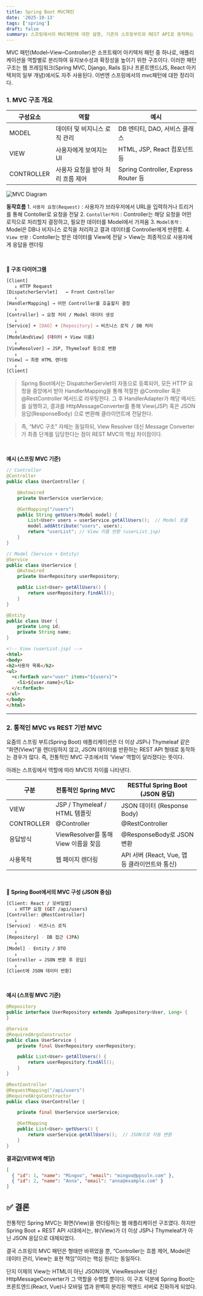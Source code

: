 ```yaml
---
title: Spring Boot MVC패턴
date: '2025-10-13'
tags: ['spring']
draft: false
summary: 스프링에서의 MVC패턴에 대한 설명, 기존의 스프링부트와 REST API로 동작하는 스프링 부트에서의 MVC패턴의 차이.
---
```


MVC 패턴(Model–View–Controller)은 소프트웨어 아키텍처 패턴 중 하나로, 애플리케이션을 역할별로 분리하여 유지보수성과 확장성을 높이기 위한 구조이다.
이러한 패턴 구조는 웹 프레임워크(Spring MVC, Django, Rails 등)나 프론트엔드(JS, React 아키텍처의 일부 개념)에서도 자주 사용된다.
이번엔 스프링에서의 mvc패턴에 대한 정리이다.

### 1. MVC 구조 개요

| 구성요소                      | 역할                          |예시                          |
| --------------------------- | ---------------------------- |---------------------------- |
| MODEL                       | 데이터 및 비지니스 로직 관리        |DB 엔티티, DAO, 서비스 클래스     |
| VIEW                        | 사용자에게 보여지는 UI            |HTML, JSP, React 컴포넌트 등    |
| CONTROLLER                  | 사용자 요청을 받아 처리 흐름 제어    |Spring Controller, Express Router 등 |

![MVC Diagram](/static/images/mvc_pattern.png)


**동작흐름**
    1. `사용자 요청(Request)` : 사용자가 브라우저에서 URL을 입력하거나 트리거를 통해 Contoller로 요청을 전달
	2. `Contoller처리` : Controller는 해당 요청을 어떤 로직으로 처리할지 결정하고, 필요한 데이터를 Model에서 가져옴
	3. `Model동작` : Model은 DB나 비지니스 로직을 처리하고 결과 데이터를 Controller에게 반환함.
	4. `View 반환` : Contoller는 받은 데이터를 View에 전달 > View는 최종적으로 사용자에게 응답을 렌더링

<br/>

**🔹 구조 다이어그램**

```bash
[Client]
   ↓ HTTP Request
[DispatcherServlet]   ← Front Controller
   ↓
[HandlerMapping] → 어떤 Controller를 호출할지 결정
   ↓
[Controller] → 요청 처리 / Model 데이터 생성
   ↓
[Service] + [DAO] + [Repository] → 비즈니스 로직 / DB 처리
   ↓
[ModelAndView] (데이터 + View 이름)
   ↓
[ViewResolver] → JSP, Thymeleaf 등으로 변환
   ↓
[View] → 최종 HTML 렌더링
   ↓
[Client]
```


> Spring Boot에서는 DispatcherServlet이 자동으로 등록되어,
> 모든 HTTP 요청을 중앙에서 받아 HandlerMapping을 통해 적절한 @Controller 혹은 @RestController 메서드로 라우팅한다.
> 그 후 HandlerAdapter가 해당 메서드를 실행하고, 결과를 HttpMessageConverter를 통해
> View(JSP) 혹은 JSON 응답(ResponseBody) 으로 변환해 클라이언트에 전달한다.

> 즉, “MVC 구조” 자체는 동일하되, View Resolver 대신 Message Converter가 최종 단계를 담당한다는 점이 REST MVC의 핵심 차이점이다.

<br/>

**예시 (스프링 MVC 기준)**

```java
// Controller
@Controller
public class UserController {

    @Autowired
    private UserService userService;

    @GetMapping("/users")
    public String getUsers(Model model) {
        List<User> users = userService.getAllUsers();  // Model 호출
        model.addAttribute("users", users);
        return "userList"; // View 이름 반환 (userList.jsp)
    }
}
```

```java
// Model (Service + Entity)
@Service
public class UserService {
    @Autowired
    private UserRepository userRepository;

    public List<User> getAllUsers() {
        return userRepository.findAll();
    }
}

@Entity
public class User {
    private Long id;
    private String name;
}
```

```html
<!-- View (userList.jsp) -->
<html>
<body>
<h2>사용자 목록</h2>
<ul>
  <c:forEach var="user" items="${users}">
    <li>${user.name}</li>
  </c:forEach>
</ul>
</body>
</html>
```

---

### 2. 통적인 MVC vs REST 기반 MVC

요즘의 스프링 부트(Spring Boot) 애플리케이션은
더 이상 JSP나 Thymeleaf 같은 “화면(View)”을 렌더링하지 않고,
JSON 데이터를 반환하는 REST API 형태로 동작하는 경우가 많다.
즉, 전통적인 MVC 구조에서의 ‘View’ 역할이 달라졌다는 뜻이다. 

아래는 스프링에서 역할에 따라 MVC의 차이를 나타낸다.

| 구분                         | 전통적인 Spring MVC            |RESTful Spring Boot (JSON 응답)|
| --------------------------- | ---------------------------- |---------------------------- |
| VIEW                        | JSP / Thymeleaf / HTML 템플릿 |JSON 데이터 (Response Body)     |
| CONTROLLER                  | @Controller                 |@RestController               |
| 응답방식                      | ViewResolver를 통해 View 이름을 찾음 |@ResponseBody로 JSON 변환   |
| 사용목적                      | 웹 페이지 렌더링                |API 서버 (React, Vue, 앱 등 클라이언트와 통신)|


<br/>

**🔹  Spring Boot에서의 MVC 구성 (JSON 중심)**

```bash
[Client: React / 모바일앱]
   ↓ HTTP 요청 (GET /api/users)
[Controller: @RestController]
   ↓
[Service] - 비즈니스 로직
   ↓
[Repository] - DB 접근 (JPA)
   ↓
[Model] - Entity / DTO
   ↓
[Controller → JSON 변환 후 응답]
   ↓
[Client에 JSON 데이터 반환]
```

<br/>

**예시 (스프링 MVC 기준)**

```java
@Repository
public interface UserRepository extends JpaRepository<User, Long> {
}
```
```java
@Service
@RequiredArgsConstructor
public class UserService {
    private final UserRepository userRepository;

    public List<User> getAllUsers() {
        return userRepository.findAll();
    }
}
```
```java
@RestController
@RequestMapping("/api/users")
@RequiredArgsConstructor
public class UserController {

    private final UserService userService;

    @GetMapping
    public List<User> getUsers() {
        return userService.getAllUsers();  // JSON으로 자동 변환
    }
}
```


**결과값(VIEW에 해당)**

```JSON
[
  { "id": 1, "name": "Mingoo", "email": "mingoo@ppsoln.com" },
  { "id": 2, "name": "Anna", "email": "anna@example.com" }
]
```


## ✅ 결론

전통적인 Spring MVC는 화면(View)을 렌더링하는 웹 애플리케이션 구조였다.
하지만 Spring Boot + REST API 시대에서는,
뷰(View)가 더 이상 JSP나 Thymeleaf가 아닌 JSON 응답으로 대체되었다.

결국 스프링의 MVC 패턴은 형태만 바뀌었을 뿐,
“Controller는 흐름 제어, Model은 데이터 관리, View는 표현 책임”이라는 핵심 원리는 동일하다.

단지 이제의 View는 HTML이 아닌 JSON이며,
ViewResolver 대신 HttpMessageConverter가 그 역할을 수행할 뿐이다.
이 구조 덕분에 Spring Boot는 프론트엔드(React, Vue)나 모바일 앱과 완벽히 분리된 백엔드 서버로 진화하게 되었다.

